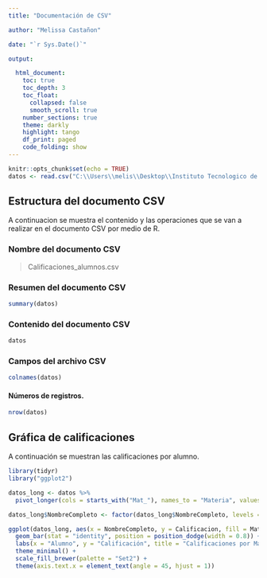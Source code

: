 ---
title: "Documentación de CSV"

author: "Melissa Castañon"

date: "`r Sys.Date()`"

output:

  html_document:
    toc: true
    toc_depth: 3
    toc_float:
      collapsed: false
      smooth_scroll: true
    number_sections: true
    theme: darkly
    highlight: tango
    df_print: paged
    code_folding: show
---

```{r setup, include=FALSE}
knitr::opts_chunk$set(echo = TRUE)
datos <- read.csv("C:\\Users\\melis\\Desktop\\Instituto Tecnologico de Pachuca\\8. SEMESTRE\\6. Analitica de Datos Aplicada a los Negocios\\Tema 4\\Lenguaje R\\calificaciones_alumnos.csv")
```

## Estructura del documento CSV  {.tabset .tabset-fade .tabset-pills}

A continuacion se muestra el contenido y las operaciones que se van a realizar en el documento CSV por medio de R.

### Nombre del documento CSV

>Calificaciones_alumnos.csv

### Resumen del documento CSV
```{r echo=FALSE}
summary(datos)
```

### Contenido del documento CSV

```{r}
datos
```

### Campos del archivo CSV

```{r echo=FALSE}
colnames(datos)
```

#### Números de registros.

```{r echo=FALSE}
nrow(datos)
```

## Gráfica de calificaciones
A continuación se muestran las calificaciones por alumno.

```{r echo=FALSE}

library(tidyr)
library("ggplot2")

datos_long <- datos %>%
  pivot_longer(cols = starts_with("Mat_"), names_to = "Materia", values_to = "Calificacion")

datos_long$NombreCompleto <- factor(datos_long$NombreCompleto, levels = unique(datos$NombreCompleto))

ggplot(datos_long, aes(x = NombreCompleto, y = Calificacion, fill = Materia)) +
  geom_bar(stat = "identity", position = position_dodge(width = 0.8)) +
  labs(x = "Alumno", y = "Calificación", title = "Calificaciones por Materia para Cada Estudiante") +
  theme_minimal() +
  scale_fill_brewer(palette = "Set2") +
  theme(axis.text.x = element_text(angle = 45, hjust = 1))

```


